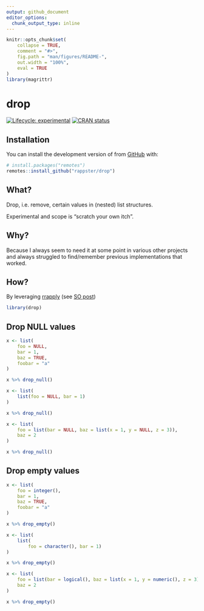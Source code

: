```yaml
---
output: github_document
editor_options: 
  chunk_output_type: inline
---
```


<!-- README.md is generated from README.Rmd. Please edit that file -->

```r
knitr::opts_chunk$set(
    collapse = TRUE,
    comment = "#>",
    fig.path = "man/figures/README-",
    out.width = "100%",
    eval = TRUE
)
library(magrittr)
```

# drop

<!-- badges: start -->
[![Lifecycle: experimental](https://img.shields.io/badge/lifecycle-experimental-orange.svg)](https://lifecycle.r-lib.org/articles/stages.html#experimental)
[![CRAN status](https://www.r-pkg.org/badges/version/valid)](https://CRAN.R-project.org/package=valid)
<!-- badges: end -->

## Installation

You can install the development version of from [GitHub](https://github.com/) with:

```r
# install.packages("remotes")
remotes::install_github("rappster/drop")
```

## What?

Drop, i.e. remove, certain values in (nested) list structures.

Experimental and scope is "scratch your own itch".

## Why?

Because I always seem to need it at some point in various other projects and always struggled to find/remember previous implementations that worked. 

## How?

By leveraging [rrapply](https://github.com/JorisChau/rrapply) (see [SO post](https://stackoverflow.com/questions/63231071/recursive-remove-null-elements-of-list-of-lists))

```r
library(drop)
```

## Drop NULL values

```r
x <- list(
    foo = NULL,
    bar = 1,
    baz = TRUE,
    foobar = "a"
)

x %>% drop_null()
```

```r
x <- list(
    list(foo = NULL, bar = 1)
)

x %>% drop_null()
```

```r
x <- list(
    foo = list(bar = NULL, baz = list(x = 1, y = NULL, z = 3)),
    baz = 2
)

x %>% drop_null()
```

## Drop empty values

```r
x <- list(
    foo = integer(),
    bar = 1,
    baz = TRUE,
    foobar = "a"
)

x %>% drop_empty()
```

```r
x <- list(
    list(
        foo = character(), bar = 1)
)

x %>% drop_empty()
```

```r
x <- list(
    foo = list(bar = logical(), baz = list(x = 1, y = numeric(), z = 3)),
    baz = 2
)

x %>% drop_empty()
```
